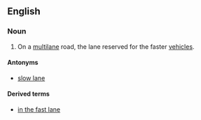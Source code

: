 ==English==

===Noun===
{{en-noun|sg=[[fast]] [[lane]]}}

# On a [[multilane]] road, the lane reserved for the faster [[vehicle]]s.

====Antonyms====
*[[slow lane]]

====Derived terms====
*[[in the fast lane]]